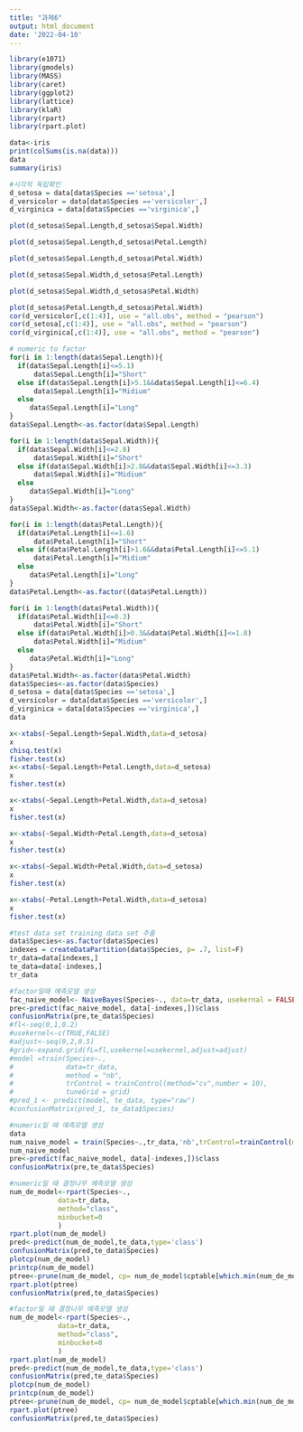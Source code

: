 ```yaml
---
title: "과제6"
output: html_document
date: '2022-04-10'
---
```

```r
library(e1071)
library(gmodels)
library(MASS)
library(caret)
library(ggplot2)
library(lattice)
library(klaR)
library(rpart)
library(rpart.plot)
```

```r
data<-iris
print(colSums(is.na(data)))
data
summary(iris)
```

```r
#시각적 독립확인
d_setosa = data[data$Species =='setosa',]
d_versicolor = data[data$Species =='versicolor',]
d_virginica = data[data$Species =='virginica',]

plot(d_setosa$Sepal.Length,d_setosa$Sepal.Width)

plot(d_setosa$Sepal.Length,d_setosa$Petal.Length)

plot(d_setosa$Sepal.Length,d_setosa$Petal.Width)

plot(d_setosa$Sepal.Width,d_setosa$Petal.Length)

plot(d_setosa$Sepal.Width,d_setosa$Petal.Width)

plot(d_setosa$Petal.Length,d_setosa$Petal.Width)
cor(d_versicolor[,c(1:4)], use = "all.obs", method = "pearson")
cor(d_setosa[,c(1:4)], use = "all.obs", method = "pearson")
cor(d_virginica[,c(1:4)], use = "all.obs", method = "pearson")
```

```r
# numeric to factor
for(i in 1:length(data$Sepal.Length)){
  if(data$Sepal.Length[i]<=5.1)
      data$Sepal.Length[i]="Short"
  else if(data$Sepal.Length[i]>5.1&&data$Sepal.Length[i]<=6.4)
      data$Sepal.Length[i]="Midium"
  else
     data$Sepal.Length[i]="Long" 
}
data$Sepal.Length<-as.factor(data$Sepal.Length)

for(i in 1:length(data$Sepal.Width)){
  if(data$Sepal.Width[i]<=2.8)
      data$Sepal.Width[i]="Short"
  else if(data$Sepal.Width[i]>2.8&&data$Sepal.Width[i]<=3.3)
      data$Sepal.Width[i]="Midium"
  else
     data$Sepal.Width[i]="Long" 
}
data$Sepal.Width<-as.factor(data$Sepal.Width)

for(i in 1:length(data$Petal.Length)){
  if(data$Petal.Length[i]<=1.6)
      data$Petal.Length[i]="Short"
  else if(data$Petal.Length[i]>1.6&&data$Petal.Length[i]<=5.1)
      data$Petal.Length[i]="Midium"
  else
     data$Petal.Length[i]="Long" 
}
data$Petal.Length<-as.factor((data$Petal.Length))

for(i in 1:length(data$Petal.Width)){
  if(data$Petal.Width[i]<=0.3)
      data$Petal.Width[i]="Short"
  else if(data$Petal.Width[i]>0.3&&data$Petal.Width[i]<=1.8)
      data$Petal.Width[i]="Midium"
  else
     data$Petal.Width[i]="Long" 
}
data$Petal.Width<-as.factor(data$Petal.Width)
data$Species<-as.factor(data$Species)
d_setosa = data[data$Species =='setosa',]
d_versicolor = data[data$Species =='versicolor',]
d_virginica = data[data$Species =='virginica',]
data
```

```r
x<-xtabs(~Sepal.Length+Sepal.Width,data=d_setosa)
x
chisq.test(x)
fisher.test(x)
x<-xtabs(~Sepal.Length+Petal.Length,data=d_setosa)
x
fisher.test(x)

x<-xtabs(~Sepal.Length+Petal.Width,data=d_setosa)
x
fisher.test(x)

x<-xtabs(~Sepal.Width+Petal.Length,data=d_setosa)
x
fisher.test(x)

x<-xtabs(~Sepal.Width+Petal.Width,data=d_setosa)
x
fisher.test(x)

x<-xtabs(~Petal.Length+Petal.Width,data=d_setosa)
x
fisher.test(x)
```

```r
#test data set training data set 추출
data$Species<-as.factor(data$Species)
indexes = createDataPartition(data$Species, p= .7, list=F)
tr_data=data[indexes,]
te_data=data[-indexes,]
tr_data
```


```r
#factor일때 예측모델 생성
fac_naive_model<- NaiveBayes(Species~., data=tr_data, usekernal = FALSE, fL = 0)
pre<-predict(fac_naive_model, data[-indexes,])$class
confusionMatrix(pre,te_data$Species)
#fl<-seq(0,1,0.2)
#usekernel<-c(TRUE,FALSE)
#adjust<-seq(0,2,0.5)
#grid<-expand.grid(fL=fl,usekernel=usekernel,adjust=adjust)
#model =train(Species~.,
#             data=tr_data,
#             method = "nb",
#             trControl = trainControl(method="cv",number = 10),
#             tuneGrid = grid)
#pred_1 <- predict(model, te_data, type="raw")
#confusionMatrix(pred_1, te_data$Species)
```

```r
#numeric일 때 예측모델 생성
data
num_naive_model = train(Species~.,tr_data,'nb',trControl=trainControl(method='cv',number=10))
num_naive_model
pre<-predict(fac_naive_model, data[-indexes,])$class
confusionMatrix(pre,te_data$Species)
```

```r
#numeric일 때 결정나무 예측모델 생성
num_de_model<-rpart(Species~.,
            data=tr_data,
            method="class",
            minbucket=0
            )
rpart.plot(num_de_model)
pred<-predict(num_de_model,te_data,type='class')
confusionMatrix(pred,te_data$Species)
plotcp(num_de_model)
printcp(num_de_model)
ptree<-prune(num_de_model, cp= num_de_model$cptable[which.min(num_de_model$cptable[,"xerror"]),"CP"])
rpart.plot(ptree)
confusionMatrix(pred,te_data$Species)
```

```r
#factor일 때 결정나무 예측모델 생성
num_de_model<-rpart(Species~.,
            data=tr_data,
            method="class",
            minbucket=0
            )
rpart.plot(num_de_model)
pred<-predict(num_de_model,te_data,type='class')
confusionMatrix(pred,te_data$Species)
plotcp(num_de_model)
printcp(num_de_model)
ptree<-prune(num_de_model, cp= num_de_model$cptable[which.min(num_de_model$cptable[,"xerror"]),"CP"])
rpart.plot(ptree)
confusionMatrix(pred,te_data$Species)
```

